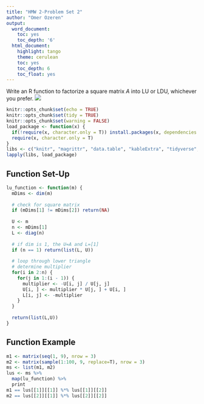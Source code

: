 ---
title: "HMW 2-Problem Set 2"
author: "Omer Ozeren"
output:
  word_document:
    toc: yes
    toc_depth: '6'
  html_document:
    highlight: tango
    theme: cerulean
    toc: yes
    toc_depth: 6
    toc_float: yes
---

Write an R function to factorize a square matrix $A$ into LU or LDU, whichever you prefer.
![](./ps2.png)

```{r setup, include=FALSE}
knitr::opts_chunk$set(echo = TRUE)
knitr::opts_chunk$set(tidy = TRUE)
knitr::opts_chunk$set(warning = FALSE)
load_package <- function(x) {
  if(!require(x, character.only = T)) install.packages(x, dependencies = T, repos = "http://cran.us.r-project.org")
  require(x, character.only = T)
}
libs <- c("knitr", "magrittr", "data.table", "kableExtra", "tidyverse", "matlib")
lapply(libs, load_package)
```

## Function Set-Up
```{r,include =TRUE}
lu_function <- function(m) {
  mDims <- dim(m)
  
  # check for square matrix
  if (mDims[1] != mDims[2]) return(NA)
  
  U <- m
  n <- mDims[1]
  L <- diag(n)
  
  # if dim is 1, the U=A and L=[1]
  if (n == 1) return(list(L, U))
  
  # loop through lower triangle
  # determine multiplier
  for(i in 2:n) {
    for(j in 1:(i - 1)) {
      multiplier <- -U[i, j] / U[j, j]
      U[i, ] <- multiplier * U[j, ] + U[i, ]
      L[i, j] <- -multiplier
    }
  }
  
  return(list(L,U))
}
```

## Function Example
```{r}
m1 <- matrix(seq(1, 9), nrow = 3)
m2 <- matrix(sample(1:100, 9, replace=T), nrow = 3)
ms <- list(m1, m2)
lus <- ms %>%
  map(lu_function) %>%
  print
m1 == lus[[1]][[1]] %*% lus[[1]][[2]]
m2 == lus[[2]][[1]] %*% lus[[2]][[2]]
```